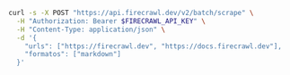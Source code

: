 ```bash cURL
curl -s -X POST "https://api.firecrawl.dev/v2/batch/scrape" \
  -H "Authorization: Bearer $FIRECRAWL_API_KEY" \
  -H "Content-Type: application/json" \
  -d '{
    "urls": ["https://firecrawl.dev", "https://docs.firecrawl.dev"],
    "formatos": ["markdown"]
  }'
```
